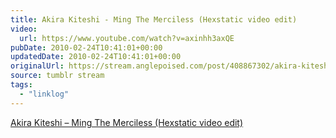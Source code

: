 ```yaml
---
title: Akira Kiteshi - Ming The Merciless (Hexstatic video edit)
video:
  url: https://www.youtube.com/watch?v=axinhh3axQE
pubDate: 2010-02-24T10:41:01+00:00
updatedDate: 2010-02-24T10:41:01+00:00
originalUrl: https://stream.anglepoised.com/post/408867302/akira-kiteshi-ming-the-merciless-hexstatic
source: tumblr stream
tags:
  - "linklog"
---
```


[Akira Kiteshi &#8211; Ming The Merciless (Hexstatic video edit)][1]

[1]: https://www.youtube.com/watch?v=axinhh3axQE

